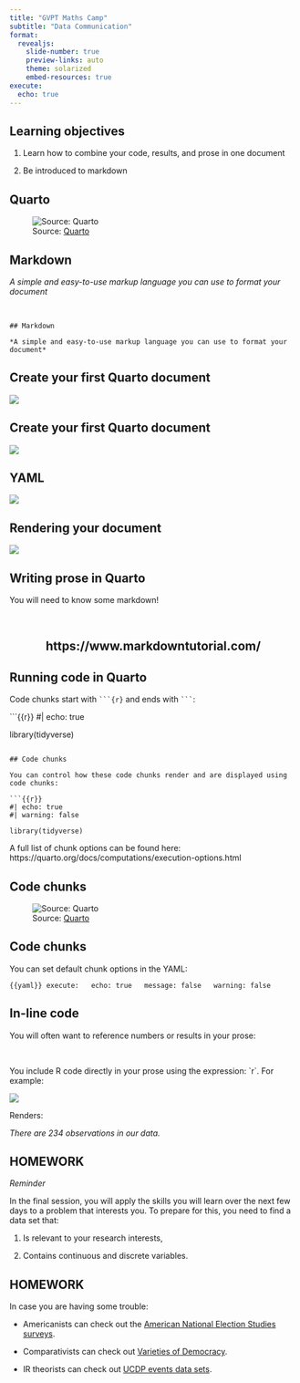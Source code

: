 ```yaml
---
title: "GVPT Maths Camp"
subtitle: "Data Communication"
format: 
  revealjs:
    slide-number: true
    preview-links: auto
    theme: solarized
    embed-resources: true
execute: 
  echo: true
---
```


## Learning objectives

1.  Learn how to combine your code, results, and prose in one document

2.  Be introduced to markdown

## Quarto

![Source: [Quarto](https://quarto.org/docs/get-started/hello/rstudio.html)](img/rstudio-hello.png)

## Markdown

*A simple and easy-to-use markup language you can use to format your document*

<br>

```         
## Markdown

*A simple and easy-to-use markup language you can use to format your document*
```

## Create your first Quarto document

![](img/new_quarto.png)

## Create your first Quarto document

![](img/new_quarto_2.png)

## YAML

![](img/yaml.png)

## Rendering your document

![](img/preview_2.png)

## Writing prose in Quarto

You will need to know some markdown!

<br>

<H2 style="text-align:center;">

https://www.markdowntutorial.com/

</H2>

## Running code in Quarto

Code chunks start with ```` ```{r} ```` and ends with ```` ``` ````:

```{{r}}
#| echo: true

library(tidyverse)
```

## Code chunks

You can control how these code chunks render and are displayed using code chunks:

```{{r}}
#| echo: true
#| warning: false

library(tidyverse)
```

::: aside
A full list of chunk options can be found here: https://quarto.org/docs/computations/execution-options.html
:::

## Code chunks

![Source: [Quarto](https://quarto.org/docs/get-started/hello/rstudio.html#code-chunks)](img/rstudio-inline-output.png)

## Code chunks

You can set default chunk options in the YAML:

```{{yaml}}
execute:
  echo: true
  message: false
  warning: false
```

## In-line code

You will often want to reference numbers or results in your prose:

<br>

You include R code directly in your prose using the expression: \`r\`. For example:

![](img/in_line.png)

Renders:

*There are 234 observations in our data.*

## HOMEWORK {background-color="#B56576"}

*Reminder*

In the final session, you will apply the skills you will learn over the next few days to a problem that interests you. To prepare for this, you need to find a data set that:

1.  Is relevant to your research interests,

2.  Contains continuous and discrete variables.

## HOMEWORK {background-color="#B56576"}

In case you are having some trouble:

-   Americanists can check out the [American National Election Studies surveys](https://electionstudies.org/data-center/).

-   Comparativists can check out [Varieties of Democracy](https://v-dem.net/data/).

-   IR theorists can check out [UCDP events data sets](https://ucdp.uu.se/downloads/).
